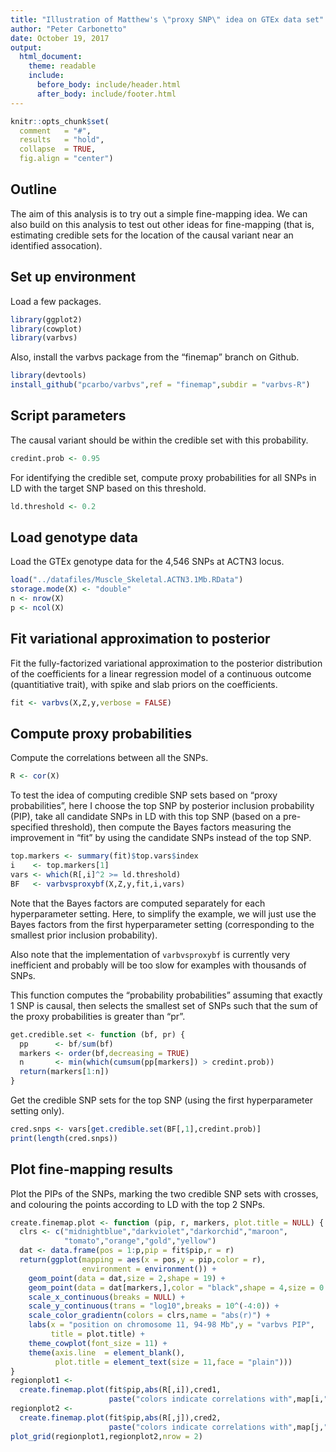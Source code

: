 ```yaml
---
title: "Illustration of Matthew's \"proxy SNP\" idea on GTEx data set"
author: "Peter Carbonetto"
date: October 19, 2017
output:
  html_document:
    theme: readable
    include:
      before_body: include/header.html
      after_body: include/footer.html
---
```


```r
knitr::opts_chunk$set(
  comment   = "#",
  results   = "hold",
  collapse  = TRUE,
  fig.align = "center")
```

## Outline

The aim of this analysis is to try out a simple fine-mapping idea.  We
can also build on this analysis to test out other ideas for
fine-mapping (that is, estimating credible sets for the location of
the causal variant near an identified assocation).

## Set up environment

Load a few packages.

```r
library(ggplot2)
library(cowplot)
library(varbvs)
```

Also, install the varbvs package from the "finemap" branch on Github.

```r
library(devtools)
install_github("pcarbo/varbvs",ref = "finemap",subdir = "varbvs-R")
```

## Script parameters

The causal variant should be within the credible set with this
probability.

```r
credint.prob <- 0.95
```

For identifying the credible set, compute proxy probabilities for all
SNPs in LD with the target SNP based on this threshold.

```r
ld.threshold <- 0.2
```

## Load genotype data

Load the GTEx genotype data for the 4,546 SNPs at ACTN3 locus.

```r
load("../datafiles/Muscle_Skeletal.ACTN3.1Mb.RData")
storage.mode(X) <- "double"
n <- nrow(X)
p <- ncol(X)
```

## Fit variational approximation to posterior

Fit the fully-factorized variational approximation to the posterior
distribution of the coefficients for a linear regression model of a
continuous outcome (quantitiative trait), with spike and slab priors on
the coefficients. 

```r
fit <- varbvs(X,Z,y,verbose = FALSE)
```

## Compute proxy probabilities

Compute the correlations between all the SNPs.

```r
R <- cor(X)
```

To test the idea of computing credible SNP sets based on "proxy
probabilities", here I choose the top SNP by posterior inclusion
probability (PIP), take all candidate SNPs in LD with this top SNP
(based on a pre-specified threshold), then compute the Bayes factors
measuring the improvement in "fit" by using the candidate SNPs instead
of the top SNP.

```r
top.markers <- summary(fit)$top.vars$index
i    <- top.markers[1]
vars <- which(R[,i]^2 >= ld.threshold)
BF   <- varbvsproxybf(X,Z,y,fit,i,vars)
```

Note that the Bayes factors are computed separately for each
hyperparameter setting. Here, to simplify the example, we will just
use the Bayes factors from the first hyperparameter setting
(corresponding to the smallest prior inclusion probability).

Also note that the implementation of `varbvsproxybf` is currently very
inefficient and probably will be too slow for examples with thousands
of SNPs.

This function computes the "probability probabilities" assuming that
exactly 1 SNP is causal, then selects the smallest set of SNPs such
that the sum of the proxy probabilities is greater than "pr".

```r
get.credible.set <- function (bf, pr) {
  pp      <- bf/sum(bf)
  markers <- order(bf,decreasing = TRUE)
  n       <- min(which(cumsum(pp[markers]) > credint.prob))
  return(markers[1:n])
}
```

Get the credible SNP sets for the top SNP (using the first
hyperparameter setting only).

```r
cred.snps <- vars[get.credible.set(BF[,1],credint.prob)]
print(length(cred.snps))
```

## Plot fine-mapping results

Plot the PIPs of the SNPs, marking the two credible SNP sets with
crosses, and colouring the points according to LD with the top 2 SNPs.

```r
create.finemap.plot <- function (pip, r, markers, plot.title = NULL) {
  clrs <- c("midnightblue","darkviolet","darkorchid","maroon",
            "tomato","orange","gold","yellow")
  dat <- data.frame(pos = 1:p,pip = fit$pip,r = r)
  return(ggplot(mapping = aes(x = pos,y = pip,color = r),
                environment = environment()) +
    geom_point(data = dat,size = 2,shape = 19) +
    geom_point(data = dat[markers,],color = "black",shape = 4,size = 0.5) +
    scale_x_continuous(breaks = NULL) +
    scale_y_continuous(trans = "log10",breaks = 10^(-4:0)) +
    scale_color_gradientn(colors = clrs,name = "abs(r)") +
    labs(x = "position on chromosome 11, 94-98 Mb",y = "varbvs PIP",
         title = plot.title) +
    theme_cowplot(font_size = 11) +
    theme(axis.line  = element_blank(),
	      plot.title = element_text(size = 11,face = "plain")))
}
regionplot1 <-
  create.finemap.plot(fit$pip,abs(R[,i]),cred1,
                      paste("colors indicate correlations with",map[i,"id"]))
regionplot2 <-
  create.finemap.plot(fit$pip,abs(R[,j]),cred2,
                      paste("colors indicate correlations with",map[j,"id"]))
plot_grid(regionplot1,regionplot2,nrow = 2)
```
